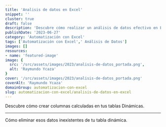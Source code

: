 ```yaml
---
title: 'Analisis de datos en Excel'
snippet: ''
cluster: true
draft: false 
description: 'Descubre cómo realizar un análisis de datos efectivo en Excel. Aprende las mejores prácticas para automatizar y sacar el máximo provecho de tus datos.'
publishDate: '2023-06-27'
category: 'Automatización con Excel'
tags: ['Automatización con Excel',' Análisis de Datos']
images: []
resources: 
- name: 'featured-image'
image: {
  src: '/src/assets/images/2023/analisis-de-datos_portada.png',
  alt: 'Raymundo Ycaza'
}
cover: '/src/assets/images/2023/analisis-de-datos_portada.png'
coverAlt: 'Raymundo Ycaza'
domainGroup: automatizacion-con-excel
slug: automatizacion-con-excel/analisis-de-datos-en-excel
---
```



<PostPreview
    postName='columnas-calculadas-en-tablas-dinamicas'
    title='Crear columnas calculadas en tus tablas dinámicas.'
    footer='#Fórmulas, #Interfaz de Excel, #Tablas Dinámicas, #🤖 Automatización con Excel'>
Descubre cómo crear columnas calculadas en tus tablas Dinámicas.
</PostPreview>

---

<PostPreview
    url='columnas-calculadas-tabla-dinamica'
    title='Cómo eliminar los datos antiguos de tu tabla dinámica.'
    footer='#Excel Avanzado, #Tablas Dinámicas, #Trucos de Excel, #🤖 Automatización con Excel'>
Cómo eliminar esos datos inexistentes de tu tabla dinámica.
</PostPreview>


